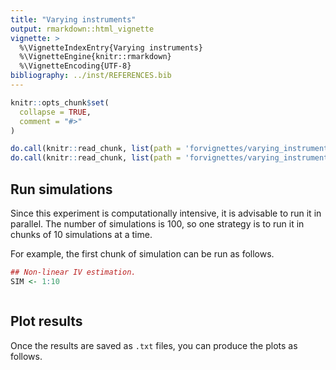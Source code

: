 ```yaml
---
title: "Varying instruments"
output: rmarkdown::html_vignette
vignette: >
  %\VignetteIndexEntry{Varying instruments}
  %\VignetteEngine{knitr::rmarkdown}
  %\VignetteEncoding{UTF-8}
bibliography: ../inst/REFERENCES.bib
---
```


```r
knitr::opts_chunk$set(
  collapse = TRUE,
  comment = "#>"
)
```

```r
do.call(knitr::read_chunk, list(path = 'forvignettes/varying_instrument/varying_instrument1.R'))
do.call(knitr::read_chunk, list(path = 'forvignettes/varying_instrument/plot.R'))
```

## Run simulations
Since this experiment is computationally intensive, it is advisable to run it in parallel. The number of simulations is 100, so one strategy is to run it in chunks of 10 simulations at a time. 

For example, the first chunk of simulation can be run as follows.

```r
## Non-linear IV estimation.
SIM <- 1:10
```

```r

```


## Plot results
Once the results are saved as `.txt` files, you can produce the plots as follows.

```r

```

